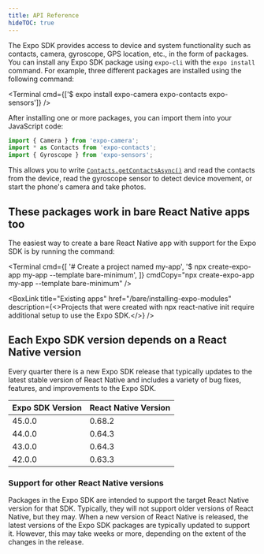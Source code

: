 ```yaml
---
title: API Reference
hideTOC: true
---
```



<VersionedRedirectNotification />

The Expo SDK provides access to device and system functionality such as contacts, camera, gyroscope, GPS location, etc., in the form of packages. You can install any Expo SDK package using `expo-cli` with the `expo install` command. For example, three different packages are installed using the following command:

<Terminal cmd={['$ expo install expo-camera expo-contacts expo-sensors']} />

After installing one or more packages, you can import them into your JavaScript code:

```javascript
import { Camera } from 'expo-camera';
import * as Contacts from 'expo-contacts';
import { Gyroscope } from 'expo-sensors';
```

This allows you to write [`Contacts.getContactsAsync()`](sdk/contacts#contactsgetcontactsasynccontactquery) and read the contacts from the device, read the gyroscope sensor to detect device movement, or start the phone's camera and take photos.

## These packages work in bare React Native apps too

The easiest way to create a bare React Native app with support for the Expo SDK is by running the command:

<Terminal cmd={[
'# Create a project named my-app',
'$ npx create-expo-app my-app --template bare-minimum',
]} cmdCopy="npx create-expo-app my-app --template bare-minimum" />

<BoxLink title="Existing apps" href="/bare/installing-expo-modules" description={<>Projects that were created with <InlineCode>npx react-native init</InlineCode> require additional setup to use the Expo SDK.</>} />

<BoxLink title="Using libraries" description="Learn how to install Expo SDK packages in your project." href="/workflow/using-libraries" />

## Each Expo SDK version depends on a React Native version

Every quarter there is a new Expo SDK release that typically updates to the latest stable version of React Native and includes a variety of bug fixes, features, and improvements to the Expo SDK.

| Expo SDK Version | React Native Version |
| ---------------- | -------------------- |
| 45.0.0           | 0.68.2               |
| 44.0.0           | 0.64.3               |
| 43.0.0           | 0.64.3               |
| 42.0.0           | 0.63.3               |

### Support for other React Native versions

Packages in the Expo SDK are intended to support the target React Native version for that SDK. Typically, they will not support older versions of React Native, but they may. When a new version of React Native is released, the latest versions of the Expo SDK packages are typically updated to support it. However, this may take weeks or more, depending on the extent of the changes in the release.
